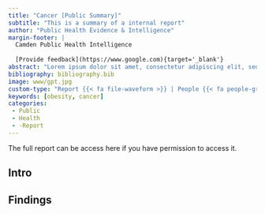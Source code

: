 ```yaml
---
title: "Cancer [Public Summary]"
subtitle: "This is a summary of a internal report"
author: "Public Health Evidence & Intelligence"
margin-footer: |
  Camden Public Health Intelligence
  
  [Provide feedback](https://www.google.com){target='_blank'}
abstract: "Lorem ipsum dolor sit amet, consectetur adipiscing elit, sed do eiusmod tempor incididunt ut labore et dolore magna aliqua. Ut enim ad minim veniam, quis nostrud exercitation ullamco laboris nisi ut aliquip ex ea commodo consequat. Duis aute irure dolor in reprehenderit in voluptate velit esse cillum dolore eu fugiat nulla pariatur. Excepteur sint occaecat cupidatat non proident, sunt in culpa qui officia deserunt mollit anim id est laborum."
bibliography: bibliography.bib
image: www/gpt.jpg
custom-type: "Report {{< fa file-waveform >}} | People {{< fa people-group >}}"
keywords: [obesity, cancer]
categories:
 - Public
 - Health
 - -Report
---
```


The full report can be access here if you have permission to access it.

## Intro

## Findings

